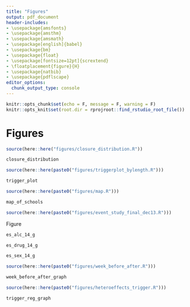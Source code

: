```yaml
---
title: "Figures"
output: pdf_document
header-includes:
- \usepackage{amsfonts}
- \usepackage{amsthm}
- \usepackage{amsmath}
- \usepackage[english]{babel}
- \usepackage{bm}
- \usepackage{float}
- \usepackage[fontsize=12pt]{scrextend}
- \floatplacement{figure}{H}
- \usepackage{natbib}
- \usepackage{pdflscape}
editor_options: 
  chunk_output_type: console
---
```


```r
knitr::opts_chunk$set(echo = F, message = F, warning = F)
knitr::opts_knit$set(root.dir = rprojroot::find_rstudio_root_file())
```

# Figures

```r
source(here::here("figures/closure_distribution.R"))
```


```{=latex}
\begin{landscape}
\begin{figure}[t]
```
```r
closure_distribution
```
```{=latex}
\caption{Distribution of Moratoriums Across the Sample Period for all Universities \label{closure_distribution}}
\textit{Notes:} The sample period starts in 2014 and ends on the last day of 2019. The lengths of the moratoriums in this graph represent calendar-day lengths, not academic-calendar day lengths. Universities xperience between 1 to 3 moratoriums in the sample period.
\end{figure}
\end{landscape}
```



```r
source(here::here(paste0("figures/triggerplot_bylength.R")))
```

```{=latex}
\begin{landscape}
\begin{figure}[t]
```
```r
trigger_plot
```
```{=latex}
\caption{Number of Academic Calendar Days in a Moratorium by Triggering Event\label{trigger_plot}}
\footnotesize{\textit{Notes:} Lengths of moratoriums represent academic calendar days. Therefore, the lengths of moratoriums differ from Figure \ref{closure_distribution}. Blue shaded regions represent a moratorium that was imposed by the university, while red shaded moratoriums represent moratoriums that were imposed by the IFC. Each of the four categories represents the event that triggered a moratorium. Behavior violations is a catchall term for hazing, rule violations, offensive behavior, and other disorderly conduct. Death relates to a fraternity-related death that triggered a moratorium. Sexual assaults relate to a sexuall assault case that triggered a moratorium. Lastly, the Unspecified category represents all moratoriums in which the moratorium triggering event is unknown.}
\end{figure}
\end{landscape}
```

```r
source(here::here(paste0("figures/map.R")))
```

```{=latex}
\begin{figure}[t]
```
```r
map_of_schools
```
```{=latex}
\caption{Locations of the Universities Included in the Sample \label{map_of_schools}}
\textit{Notes:} The fraction of total enrollment in an IFC fraternity is based on the most recent information available from the university. In the majority of the cases, this resulted in IFC populations from Fall 2019. However, some universities did not disclose this information, and thus this data is not used in the main analysis. In this case, these universities are represented with the smallest size point. 
\end{figure}
```



```r
source(here::here(paste0("figures/event_study_final_dec13.R")))
```

Figure \ref{es_alc}

```{=latex}
\begin{figure}[t]
```
```r
es_alc_14_g
```
```{=latex}
\caption{Event Study for Alcohol Offenses \label{es_alc}}
\textit{Notes:} The shaded area point estimate represents an entire moratorium period for each university. Hence, the shaded area point estimate has varying amounts of days within based on the university. For instance, Arkansas State University had a 39 day moratorium and therefore their shaded area point estimate would be identified by the 39 moratorium days. Point estimates not within the shaded region are 14 day periods. Number of days within a period was chosen to give approximately a median-length (46 days) moratorium on each side of the shaded area. All periods are normalized by the 14-day period before the moratorium. Alcohol offenses are defined as alcohol offenses per-25000 enrolled students. Controls include holiday, spring semester, day of the week and university by academic year. Standard errors clustered by university. All errorbars represent 95\% confidence intervals. A joint-hypothesis F-test that each of the leading periods are zero shows that the p-value is 0.39 which is statistically insignificant.
\end{figure}
```


```{=latex}
\begin{figure}[t]
```
```r
es_drug_14_g
```
```{=latex}
\caption{Event Study for Drug Offenses \label{es_drug}}
\textit{Notes:} The shaded area point estimate represents an entire moratorium period for each university. Hence, the shaded area point estimate has varying amounts of days within based on the university. For instance, Arkansas State University had a 39 day moratorium and therefore their shaded area point estimate would be identified by the 39 moratorium days. Point estimates not within the shaded region are 14 day periods. Number of days within a period was chosen to give approximately a median-length (46 days) moratorium on each side of the shaded area. All periods are normalized by the 14-day period before the moratorium. Drug offenses are defined as drug offenses per-25000 enrolled students. Controls include holiday, spring semester, day of the week and university by academic year. Standard errors clustered by university. All errorbars represent 95\% confidence intervals. A joint-hypothesis F-test that each of the leading periods are zero shows that the p-value is 0.55 which is statistically insignificant.
\end{figure}
```

```{=latex}
\begin{figure}[t]
```
```r
es_sex_14_g
```
```{=latex}
\caption{Event Study for Sexual Assault Offenses \label{es_sex}}
\textit{Notes:} The shaded area point estimate represents an entire moratorium period for each university. Hence, the shaded area point estimate has varying amounts of days within based on the university. For instance, Arkansas State University had a 39 day moratorium and therefore their shaded area point estimate would be identified by the 39 moratorium days. Point estimates not within the shaded region are 14 day periods. Number of days within a period was chosen to give approximately a median-length (46 days) moratorium on each side of the shaded area. All periods are normalized by the 14-day period before the moratorium. Sexual assault offenses are defined as sexual assaults per-25000 enrolled students. Controls include holiday, spring semester, day of the week and university by academic year. Standard errors clustered by university. All errorbars represent 95\% confidence intervals. A joint-hypothesis F-test that each of the leading periods are zero shows that the p-value is 0.38 which is statistically insignificant. 
\end{figure}
```

```r
source(here::here(paste0("figures/week_before_after.R")))
```


```{=latex}
\begin{figure}[t]
```
```r
week_before_after_graph
```
```{=latex}
\caption{Coefficient Estimates Including a Week Before and Week After Indicator \label{week_before_after}}
\textit{Notes:} The x-axis represents three periods: the week before a moratorium, the moratorium itself, and the week after the moratorium. Indicators for week before and week after are added to specification (3) from Table \ref{main_table}. Controls include holiday, spring semester, day of the week and university by academic year. Standard errors clustered by university. Weekends represent Fridays, Saturdays, and Sundays. Weekdays represent Mondays-Thursdays. Errorbars represent 95\% confidence intervals.
\end{figure}
```


```r
source(here::here(paste0("figures/heteroeffects_trigger.R")))
```

```{=latex}
\begin{landscape}
\begin{figure}[t]
```
```r
trigger_reg_graph
```
```{=latex}
\caption{Heterogeneous Effects of Moratoriums by Triggering Event \label{trigger_reg_graph}}
\textit{Notes:} The x-axis represents three periods: the entire sample (All Days), weekends only, and weekdays only.  Indicators for week before and week after are added to specification (3) from Table \ref{main_table}. Each of the four categories represents the event that triggered a moratorium. Behavior violations is a catchall term for hazing, rule violations, offensive behavior, and other disorderly conduct. Death relates to a fraternity-related death that triggered a moratorium. Sexual assaults relate to a sexuall assault case that triggered a moratorium. Lastly, the Unspecified category represents all moratoriums in which the moratorium triggering event is unknown. Controls include holiday, spring semester, day of the week and university by academic year. Standard errors clustered by university. Weekends represent Fridays, Saturdays, and Sundays. Weekdays represent Mondays-Thursdays. Errorbars represent 95\% confidence intervals.
\end{figure}
\end{landscape}
```


